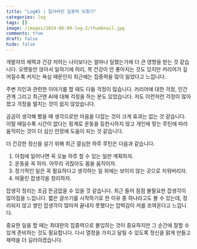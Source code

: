 ```yaml
---
title: "Log#2 | 잃어버린 집중력 되찾기"
categories: log
tags: []
image: /images/2024-06-09-log-2/thumbnail.jpg
comments: true
draft: false
hide: false
---
```


개발자의 체력과 건강 저하는 나이보다는 얼마나 일했는가에 더 큰 영향을 받는 것 같습니다. 오랫동안 앉아서 일하기에 허리, 목 건강이 안 좋아지는 것도 있지만 커리어가 깊어질수록 커지는 욕심 때문인지 최근에는 집중력을 많이 잃었다고 느낍니다.

주변 지인과 관련한 이야기를 할 때도 다들 걱정이 많습니다. 커리어에 대한 걱정, 인간관계 그리고 최근엔 AI에 대해 걱정을 하는 분도 있었습니다. 저도 이런저런 걱정이 많아졌고 걱정을 떨치는 것이 쉽지 않았습니다.

곰곰이 생각해 봤을 때 생각으로만 마음을 다잡는 것이 크게 효과는 없는 것 같습니다. 이럴 때일수록 시간이 없다는 핑계로 운동을 등한시하지 않고 개인에 맞는 루틴에 따라 움직이는 것이 더 심신 안정에 도움이 되는 것 같습니다.

더 건강한 정신을 살기 위해 최근 결심한 하루 루틴은 다음과 같습니다.
1. 아침에 일어나면 꼭 오늘 하루 할 수 있는 일만 계획하자.
2. 운동을 꼭 하자. 아무리 귀찮아도 몸을 움직이자.
3. 장기적인 일은 꼭 필요하다고 생각하는 일 외에는 보이지 않는 곳으로 치워버리자.
4. 떠올린 잡생각을 정리하자.

잡생각 정리는 조금 뜬금없을 수 있을 것 같습니다. 최근 들어 점점 불필요한 잡생각이 많아짐을 느낍니다. 짧은 글쓰기를 시작하기로 한 이유 중 하나라고도 볼 수 있는데, 정리되지 않고 쌓인 잡생각이 많아져 끝내지 못했다는 압박감이 저를 조여온다고 느낍니다.

중요한 일을 할 때는 최대한의 집중력으로 몰입하는 것이 중요하지만 그 순간에 잘할 수 있게 준비하는 것도 필요합니다. 다시 열정을 가지고 달릴 수 있도록 정신을 맑게 만들고 체력을 더 길러야겠습니다.
